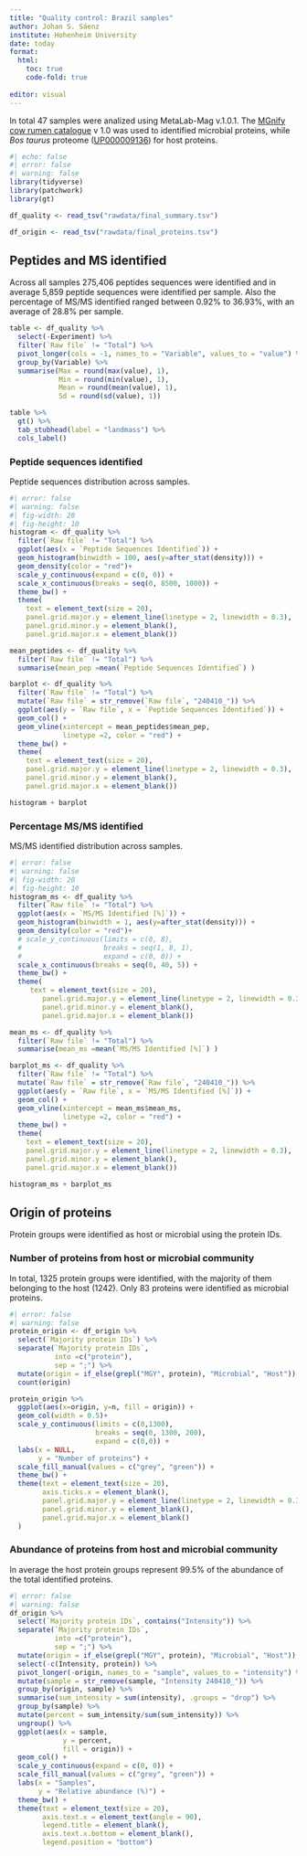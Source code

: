 ```yaml
---
title: "Quality control: Brazil samples"
author: Johan S. Sáenz
institute: Hohenheim University
date: today 
format:
  html:
    toc: true
    code-fold: true
    
editor: visual
---
```


In total 47 samples were analized using MetaLab-Mag v.1.0.1. The [MGnify cow rumen catalogue](http://ftp.ebi.ac.uk/pub/databases/metagenomics/mgnify_genomes/cow-rumen/v1.0/) v 1.0 was used to identified microbial proteins, while *Bos taurus* proteome ([UP000009136](https://www.uniprot.org/proteomes/UP000009136)) for host proteins.

```r
#| echo: false
#| error: false
#| warning: false
library(tidyverse)
library(patchwork)
library(gt)

df_quality <- read_tsv("rawdata/final_summary.tsv")

df_origin <- read_tsv("rawdata/final_proteins.tsv")
```

## Peptides and MS identified

Across all samples 275,406 peptides sequences were identified and in average 5,859 peptide sequences were identified per sample. Also the percentage of MS/MS identified ranged between 0.92% to 36.93%, with an average of 28.8% per sample.

```r
table <- df_quality %>% 
  select(-Experiment) %>% 
  filter(`Raw file` != "Total") %>% 
  pivot_longer(cols = -1, names_to = "Variable", values_to = "value") %>% 
  group_by(Variable) %>% 
  summarise(Max = round(max(value), 1),
            Min = round(min(value), 1),
            Mean = round(mean(value), 1),
            Sd = round(sd(value), 1))

table %>% 
  gt() %>% 
  tab_stubhead(label = "landmass") %>% 
  cols_label()
```

### Peptide sequences identified

Peptide sequences distribution across samples.

```r
#| error: false
#| warning: false
#| fig-width: 20
#| fig-height: 10
histogram <- df_quality %>% 
  filter(`Raw file` != "Total") %>% 
  ggplot(aes(x = `Peptide Sequences Identified`)) +
  geom_histogram(binwidth = 100, aes(y=after_stat(density))) +
  geom_density(color = "red")+ 
  scale_y_continuous(expand = c(0, 0)) +
  scale_x_continuous(breaks = seq(0, 8500, 1000)) +
  theme_bw() +
  theme(
    text = element_text(size = 20),
    panel.grid.major.y = element_line(linetype = 2, linewidth = 0.3),
    panel.grid.minor.y = element_blank(),
    panel.grid.major.x = element_blank())

mean_peptides <- df_quality %>% 
  filter(`Raw file` != "Total") %>% 
  summarise(mean_pep =mean(`Peptide Sequences Identified`) )

barplot <- df_quality %>% 
  filter(`Raw file` != "Total") %>% 
  mutate(`Raw file` = str_remove(`Raw file`, "240410_")) %>% 
  ggplot(aes(y = `Raw file`, x = `Peptide Sequences Identified`)) +
  geom_col() +
  geom_vline(xintercept = mean_peptides$mean_pep, 
             linetype =2, color = "red") +
  theme_bw() +
  theme(
    text = element_text(size = 20),
    panel.grid.major.y = element_line(linetype = 2, linewidth = 0.3),
    panel.grid.minor.y = element_blank(),
    panel.grid.major.x = element_blank())

histogram + barplot
```

### Percentage MS/MS identified

MS/MS identified distribution across samples.

```r
#| error: false
#| warning: false
#| fig-width: 20
#| fig-height: 10
histogram_ms <- df_quality %>% 
  filter(`Raw file` != "Total") %>% 
  ggplot(aes(x = `MS/MS Identified [%]`)) +
  geom_histogram(binwidth = 1, aes(y=after_stat(density))) +
  geom_density(color = "red")+ 
  # scale_y_continuous(limits = c(0, 8),
  #                    breaks = seq(1, 8, 1),
  #                    expand = c(0, 0)) +
  scale_x_continuous(breaks = seq(0, 40, 5)) +
  theme_bw() +
  theme(
     text = element_text(size = 20),
        panel.grid.major.y = element_line(linetype = 2, linewidth = 0.3),
        panel.grid.minor.y = element_blank(),
        panel.grid.major.x = element_blank())

mean_ms <- df_quality %>% 
  filter(`Raw file` != "Total") %>% 
  summarise(mean_ms =mean(`MS/MS Identified [%]`) )

barplot_ms <- df_quality %>% 
  filter(`Raw file` != "Total") %>% 
  mutate(`Raw file` = str_remove(`Raw file`, "240410_")) %>% 
  ggplot(aes(y = `Raw file`, x = `MS/MS Identified [%]`)) +
  geom_col() +
  geom_vline(xintercept = mean_ms$mean_ms, 
             linetype =2, color = "red") +
  theme_bw() +
  theme(
    text = element_text(size = 20),
    panel.grid.major.y = element_line(linetype = 2, linewidth = 0.3),
    panel.grid.minor.y = element_blank(),
    panel.grid.major.x = element_blank())

histogram_ms + barplot_ms
```

## Origin of proteins

Protein groups were identified as host or microbial using the protein IDs.

### Number of proteins from host or microbial community

In total, 1325 protein groups were identified, with the majority of them belonging to the host (1242). Only 83 proteins were identified as microbial proteins.

```r
#| error: false
#| warning: false
protein_origin <- df_origin %>% 
  select(`Majority protein IDs`) %>% 
  separate(`Majority protein IDs`,
           into =c("protein"),
           sep = ";") %>% 
  mutate(origin = if_else(grepl("MGY", protein), "Microbial", "Host")) %>%
  count(origin) 

protein_origin %>% 
  ggplot(aes(x=origin, y=n, fill = origin)) +
  geom_col(width = 0.5)+
  scale_y_continuous(limits = c(0,1300),
                     breaks = seq(0, 1300, 200),
                     expand = c(0,0)) +
  labs(x = NULL,
       y = "Number of proteins") +
  scale_fill_manual(values = c("grey", "green")) +
  theme_bw() +
  theme(text = element_text(size = 20),
        axis.ticks.x = element_blank(),
        panel.grid.major.y = element_line(linetype = 2, linewidth = 0.3),
        panel.grid.minor.y = element_blank(),
        panel.grid.major.x = element_blank()
  )
```

### Abundance of proteins from host and microbial community

In average the host protein groups represent 99.5% of the abundance of the total identified proteins.

```r
#| error: false
#| warning: false
df_origin %>% 
  select(`Majority protein IDs`, contains("Intensity")) %>% 
  separate(`Majority protein IDs`,
           into =c("protein"),
           sep = ";") %>% 
  mutate(origin = if_else(grepl("MGY", protein), "Microbial", "Host")) %>% 
  select(-c(Intensity, protein)) %>% 
  pivot_longer(-origin, names_to = "sample", values_to = "intensity") %>% 
  mutate(sample = str_remove(sample, "Intensity 240410_")) %>% 
  group_by(origin, sample) %>% 
  summarise(sum_intensity = sum(intensity), .groups = "drop") %>% 
  group_by(sample) %>%
  mutate(percent = sum_intensity/sum(sum_intensity)) %>%
  ungroup() %>%
  ggplot(aes(x = sample,
             y = percent,
             fill = origin)) +
  geom_col() +
  scale_y_continuous(expand = c(0, 0)) +
  scale_fill_manual(values = c("grey", "green")) +
  labs(x = "Samples",
       y = "Relative abundance (%)") +
  theme_bw() +
  theme(text = element_text(size = 20),
        axis.text.x = element_text(angle = 90),
        legend.title = element_blank(),
        axis.text.x.bottom = element_blank(),
        legend.position = "bottom")
```
